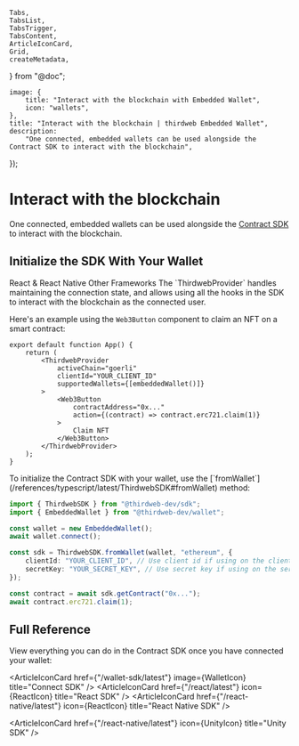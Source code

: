 	Tabs,
	TabsList,
	TabsTrigger,
	TabsContent,
	ArticleIconCard,
	Grid,
	createMetadata,
} from "@doc";

	image: {
		title: "Interact with the blockchain with Embedded Wallet",
		icon: "wallets",
	},
	title: "Interact with the blockchain | thirdweb Embedded Wallet",
	description:
		"One connected, embedded wallets can be used alongside the Contract SDK to interact with the blockchain",
});

# Interact with the blockchain

One connected, embedded wallets can be used alongside the [Contract SDK](/contracts/interact/overview) to interact with the blockchain.

## Initialize the SDK With Your Wallet

<Tabs defaultValue="react">

<TabsList>
	<TabsTrigger value="react">React & React Native </TabsTrigger>
	<TabsTrigger value="typescript">Other Frameworks</TabsTrigger>
</TabsList>

<TabsContent value="react">
The `ThirdwebProvider` handles maintaining the connection state, and allows using all the hooks in the SDK to interact with the blockchain as the connected user.

Here's an example using the `Web3Button` component to claim an NFT on a smart contract:

```tsx
export default function App() {
	return (
		<ThirdwebProvider
			activeChain="goerli"
			clientId="YOUR_CLIENT_ID"
			supportedWallets={[embeddedWallet()]}
		>
			<Web3Button
				contractAddress="0x..."
				action={(contract) => contract.erc721.claim(1)}
			>
				Claim NFT
			</Web3Button>
		</ThirdwebProvider>
	);
}
```

</TabsContent>

<TabsContent value="typescript">
To initialize the Contract SDK with your wallet, use the [`fromWallet`](/references/typescript/latest/ThirdwebSDK#fromWallet) method:

```typescript
import { ThirdwebSDK } from "@thirdweb-dev/sdk";
import { EmbeddedWallet } from "@thirdweb-dev/wallet";

const wallet = new EmbeddedWallet();
await wallet.connect();

const sdk = ThirdwebSDK.fromWallet(wallet, "ethereum", {
	clientId: "YOUR_CLIENT_ID", // Use client id if using on the client side, get it from dashboard settings
	secretKey: "YOUR_SECRET_KEY", // Use secret key if using on the server, get it from dashboard settings
});

const contract = await sdk.getContract("0x...");
await contract.erc721.claim(1);
```

</TabsContent>

</Tabs>

## Full Reference

View everything you can do in the Contract SDK once you have connected your wallet:

<Grid className="lg:grid-cols-2">

<ArticleIconCard
	href={"/wallet-sdk/latest"}
	image={WalletIcon}
	title="Connect SDK"
/>
<ArticleIconCard href={"/react/latest"} icon={ReactIcon} title="React SDK" />
<ArticleIconCard
	href={"/react-native/latest"}
	icon={ReactIcon}
	title="React Native SDK"
/>

<ArticleIconCard
	href={"/react-native/latest"}
	icon={UnityIcon}
	title="Unity SDK"
/>

</Grid>

